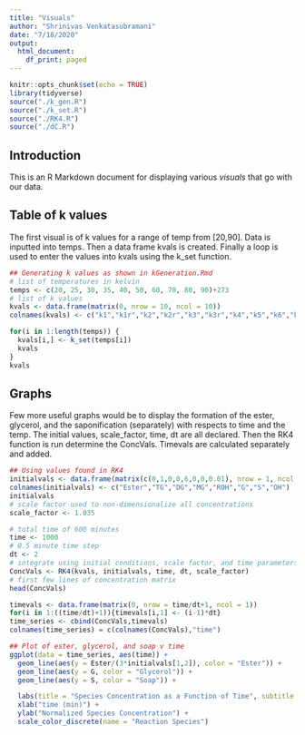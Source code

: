 ```yaml
---
title: "Visuals"
author: "Shrinivas Venkatasubramani"
date: "7/18/2020"
output:
  html_document:
    df_print: paged
---
```


```r
knitr::opts_chunk$set(echo = TRUE)
library(tidyverse)
source("./k_gen.R")
source("./k_set.R")
source("./RK4.R")
source("./dC.R")
```

## Introduction

This is an R Markdown document for displaying various *visuals* that go with our data. 

## Table of k values

The first visual is of k values for a range of temp from [20,90]. Data is inputted into temps. Then a data frame kvals is created. Finally a loop is used to enter the values into kvals using the k_set function.

```r
## Generating k values as shown in kGeneration.Rmd
# list of temperatures in kelvin
temps <- c(20, 25, 30, 35, 40, 50, 60, 70, 80, 90)+273
# list of k values
kvals <- data.frame(matrix(0, nrow = 10, ncol = 10))
colnames(kvals) <- c("k1","k1r","k2","k2r","k3","k3r","k4","k5","k6","k7")

for(i in 1:length(temps)) {
  kvals[i,] <- k_set(temps[i])
  kvals
}
kvals
```

## Graphs
Few more useful graphs would be to display the formation of the ester, glycerol, and the saponification (separately) with respects to time and the temp. The initial values, scale_factor, time, dt are all declared. Then the RK4 function is run determine the ConcVals. Timevals are calculated separately and added.

```r
## Using values found in RK4
initialvals <- data.frame(matrix(c(0,1,0,0,6,0,0,0.01), nrow = 1, ncol = 8))
colnames(initialvals) <- c("Ester","TG","DG","MG","ROH","G","S","OH")
initialvals
# scale factor used to non-dimensionalize all concentrations
scale_factor <- 1.035

# total time of 600 minutes
time <- 1000
# 0.5 minute time step
dt <- 2
# integrate using initial conditions, scale factor, and time parameters
ConcVals <- RK4(kvals, initialvals, time, dt, scale_factor)
# first few lines of concentration matrix
head(ConcVals)

timevals <- data.frame(matrix(0, nrow = time/dt+1, ncol = 1))
for(i in 1:((time/dt)+1)){timevals[i,1] <- (i-1)*dt}
time_series <- cbind(ConcVals,timevals)
colnames(time_series) = c(colnames(ConcVals),"time")

## Plot of ester, glycerol, and soap v time
ggplot(data = time_series, aes(time)) + 
  geom_line(aes(y = Ester/(3*initialvals[1,2]), color = "Ester")) + 
  geom_line(aes(y = G, color = "Glycerol")) + 
  geom_line(aes(y = S, color = "Soap")) + 

  labs(title = "Species Concentration as a Function of Time", subtitle = "Room temp") +
  xlab("time (min)") + 
  ylab("Normalized Species Concentration") +
  scale_color_discrete(name = "Reaction Species")
```

```Graph

```

```Graph

```